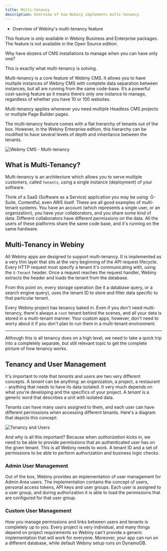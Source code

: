 ```yaml
---
title: Multi-tenancy
description: Overview of how Webiny implements multi-tenancy.
---
```



<Alert type="success" title="WHAT YOU'LL LEARN">

- Overview of Webiny's multi-tenancy feature

</Alert>

<Alert type="warning" title="BUSINESS AND ENTERPRISE EDITION ONLY">

This feature is only available in Webiny Business and Enterprise packages. The feature is not available in the Open Source edition.

</Alert>

Why have dozens of CMS installations to manage when you can have only one?

This is exactly what multi-tenancy is solving.

Multi-tenancy is a core feature of Webiny CMS. It allows you to have multiple instances of Webiny CMS with complete data separation between instances, but all are running from the same code-base. It’s a powerful cost-saving feature as it means there’s only one instance to manage, regardless of whether you have 10 or 100 websites.

Multi-tenancy applies whenever you need multiple Headless CMS projects or multiple Page Builder pages.

The multi-tenancy feature comes with a flat hierarchy of tenants out of the box. However, in the Webiny Enterprise edition, this hierarchy can be modified to have several levels of depth and inheritance between the tenants.

![Webiny CMS - Multi-tenancy](./assets/multi-tenancy/webiny-multi-tenancy.jpg)

## What is Multi-Tenancy?

Multi-tenancy is an architecture which allows you to serve multiple customers, called `tenants`, using a single instance (deployment) of your software.

Think of a SaaS (Software as a Service) application you may be using: G-Suite, Contentful, even AWS itself. These are all good examples of multi-tenant systems. You have an account (which represents a single user, or an organization), you have your collaborators, and you share some kind of data. Different collaborators have different permissions on the data. All the users of these platforms share the same code base, and it's running on the same hardware.

## Multi-Tenancy in Webiny

All Webiny apps are designed to support multi-tenancy. It is implemented as a very thin layer that sits at the very beginning of the API request lifecycle. Every HTTP request must specify a tenant it's communicating with, using the `X-Tenant` header. Once a request reaches the request handler, Webiny extracts the header and loads the tenant from the database.

From this point on, every storage operation (be it a database query, or a search engine query), uses the tenant ID to store and filter data specific to that particular tenant.

<Alert type="info" title="What if I don't use multi-tenancy?">

Every Webiny project has tenancy baked in. Even if you don't need multi-tenancy, there's always a `root` tenant behind the scenes, and all your data is stored in a multi-tenant manner. Your custom apps, however, don't need to worry about it if you don't plan to run them in a multi-tenant environment.

</Alert>

---

Although this is all tenancy does on a high level, we need to take a quick trip into a completely separate, but still relevant topic to get the complete picture of how tenancy works.

## Tenancy and User Management

It's important to note that _tenants_ and _users_ are two very different concepts. A _tenant_ can be anything: an organization, a project, a restaurant - anything that needs to have its data isolated. It very much depends on what you're developing and the specifics of your project. A _tenant_ is a generic word that describes a unit with isolated data.

Tenants can have many _users_ assigned to them, and each user can have different permissions when accessing different tenants. Here's a diagram that depicts this concept:

![Tenancy and Users](./assets/multi-tenancy/tenant-links.png)

And why is all this important? Because when _authorization_ kicks in, we need to be able to provide permissions that an authenticated user has on the given tenant. This is all Webiny needs to work. A tenant ID and a set of permissions to be able to perform authorization and business logic checks.

### Admin User Management

Out of the box, Webiny provides an implementation of user management for Admin Area users. The implementation contains the concept of users, personal access tokens, API keys and user groups. Each user is assigned to a user group, and during authorization it is able to load the permissions that are configured for that user group.

### Custom User Management

How you manage permissions and links between users and tenants is completely up to you. Every project is very individual, and many things depend on project requirements so Webiny can't provide a generic implementation that will work for everyone. Moreover, your app can run on a different database, while default Webiny setup runs on DynamoDB.
